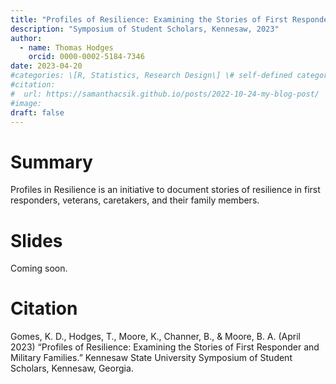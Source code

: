 ```yaml
---
title: "Profiles of Resilience: Examining the Stories of First Responder and Military Families"
description: "Symposium of Student Scholars, Kennesaw, 2023"
author:
  - name: Thomas Hodges
    orcid: 0000-0002-5184-7346
date: 2023-04-20
#categories: \[R, Statistics, Research Design\] \# self-defined categories
#citation: 
#  url: https://samanthacsik.github.io/posts/2022-10-24-my-blog-post/ 
#image: 
draft: false
---
```


# Summary

Profiles in Resilience is an initiative to document stories of resilience in first responders, veterans, caretakers, and their family members.

# Slides

Coming soon.

# Citation

Gomes, K. D., Hodges, T., Moore, K., Channer, B., & Moore, B. A. (April 2023) “Profiles of Resilience: Examining the Stories of First Responder and Military Families.” Kennesaw State University Symposium of Student Scholars, Kennesaw, Georgia.
